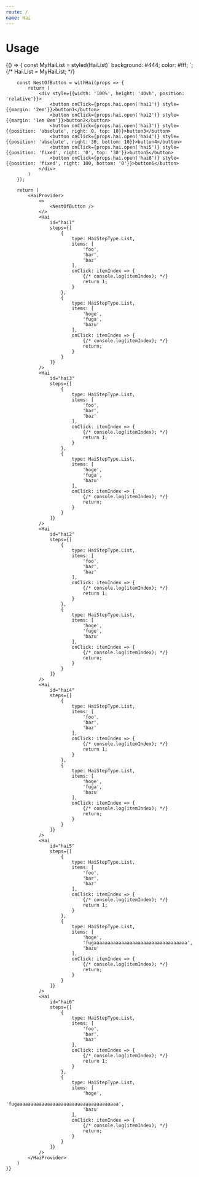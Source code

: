 ```yaml
---
route: /
name: Hai
---
```



# Usage

<Playground>
	{() => {
		const MyHaiList = styled(HaiList)`
			background: #444;
			color: #fff;
		`;
		{/* Hai.List = MyHaiList; */}

		const NestOfButton = withHai(props => {
			return (
				<div style={{width: '100%', height: '40vh', position: 'relative'}}>
					<button onClick={props.hai.open('hai1')} style={{margin: '2em'}}>button1</button>
					<button onClick={props.hai.open('hai2')} style={{margin: '1em 8em'}}>button2</button>
					<button onClick={props.hai.open('hai3')} style={{position: 'absolute', right: 0, top: 10}}>button3</button>
					<button onClick={props.hai.open('hai4')} style={{position: 'absolute', right: 30, bottom: 10}}>button4</button>
					<button onClick={props.hai.open('hai5')} style={{position: 'fixed', right: '0', top: '30'}}>button5</button>
					<button onClick={props.hai.open('hai6')} style={{position: 'fixed', right: 100, bottom: '0'}}>button6</button>
				</div>
			)
		});

		return (
			<HaiProvider>
				<>
					<NestOfButton />
				</>
				<Hai
					id="hai1"
					steps={[
						{
							type: HaiStepType.List,
							items: [
								'foo',
								'bar',
								'baz'
							],
							onClick: itemIndex => {
								{/* console.log(itemIndex); */}
								return 1;
							}
						},
						{
							type: HaiStepType.List,
							items: [
								'hoge',
								'fuga',
								'bazu'
							],
							onClick: itemIndex => {
								{/* console.log(itemIndex); */}
								return;
							}
						}
					]}
				/>
				<Hai
					id="hai3"
					steps={[
						{
							type: HaiStepType.List,
							items: [
								'foo',
								'bar',
								'baz'
							],
							onClick: itemIndex => {
								{/* console.log(itemIndex); */}
								return 1;
							}
						},
						{
							type: HaiStepType.List,
							items: [
								'hoge',
								'fuga',
								'bazu'
							],
							onClick: itemIndex => {
								{/* console.log(itemIndex); */}
								return;
							}
						}
					]}
				/>
				<Hai
					id="hai2"
					steps={[
						{
							type: HaiStepType.List,
							items: [
								'foo',
								'bar',
								'baz'
							],
							onClick: itemIndex => {
								{/* console.log(itemIndex); */}
								return 1;
							}
						},
						{
							type: HaiStepType.List,
							items: [
								'hoge',
								'fuge',
								'bazu'
							],
							onClick: itemIndex => {
								{/* console.log(itemIndex); */}
								return;
							}
						}
					]}
				/>
				<Hai
					id="hai4"
					steps={[
						{
							type: HaiStepType.List,
							items: [
								'foo',
								'bar',
								'baz'
							],
							onClick: itemIndex => {
								{/* console.log(itemIndex); */}
								return 1;
							}
						},
						{
							type: HaiStepType.List,
							items: [
								'hoge',
								'fuga',
								'bazu'
							],
							onClick: itemIndex => {
								{/* console.log(itemIndex); */}
								return;
							}
						}
					]}
				/>
				<Hai
					id="hai5"
					steps={[
						{
							type: HaiStepType.List,
							items: [
								'foo',
								'bar',
								'baz'
							],
							onClick: itemIndex => {
								{/* console.log(itemIndex); */}
								return 1;
							}
						},
						{
							type: HaiStepType.List,
							items: [
								'hoge',
								'fugaaaaaaaaaaaaaaaaaaaaaaaaaaaaaaaaaa',
								'bazu'
							],
							onClick: itemIndex => {
								{/* console.log(itemIndex); */}
								return;
							}
						}
					]}
				/>
				<Hai
					id="hai6"
					steps={[
						{
							type: HaiStepType.List,
							items: [
								'foo',
								'bar',
								'baz'
							],
							onClick: itemIndex => {
								{/* console.log(itemIndex); */}
								return 1;
							}
						},
						{
							type: HaiStepType.List,
							items: [
								'hoge',
								'fugaaaaaaaaaaaaaaaaaaaaaaaaaaaaaaaaaaaaa',
								'bazu'
							],
							onClick: itemIndex => {
								{/* console.log(itemIndex); */}
								return;
							}
						}
					]}
				/>
			</HaiProvider>
		)
	}}
</Playground>
